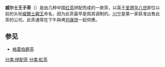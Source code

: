 {{unreferenced|time=2014-07-03T08:52:01+00:00}}
{{noteTA
|T=zh-hans:威尔士王子茶; zh-hant:威爾斯王子茶;
|1=zh-hans:川宁; zh-tw:唐寧; zh-hk:敦寧;
}}
'''威尔士王子茶'''（{{lang-en|'''Prince of Wales tea blend'''}}）是由几种中国[[红茶|红茶]]拼配而成的一款茶，以英王[[爱德华八世|爱德华八世]]即位以前的头衔[[威爾士親王|威爾士親王]]命名，因为此茶最早是爲其调制的。[[川宁|川宁]]是第一家获准出售此茶的公司。此茶通常在下午與烤[[司康饼|司康饼]]一起供應。

== 参见 ==
*[[格雷伯爵茶|格雷伯爵茶]]

{{红茶|state=collapsed}}
{{茶|state=collapsed}}
[[分类:拼配茶|分类:拼配茶]]
[[分类:紅茶|分类:紅茶]]